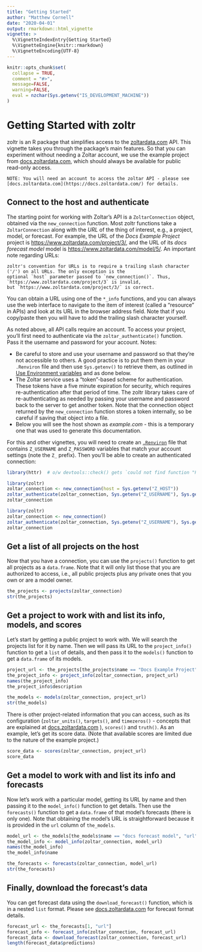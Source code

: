 ```yaml
---
title: "Getting Started"
author: "Matthew Cornell"
date: "2020-04-01"
output: rmarkdown::html_vignette
vignette: >
  %\VignetteIndexEntry{Getting Started}
  %\VignetteEngine{knitr::rmarkdown}
  %\VignetteEncoding{UTF-8}
---
```


```r
knitr::opts_chunk$set(
  collapse = TRUE,
  comment = "#>",
  message=FALSE, 
  warning=FALSE,
  eval = nzchar(Sys.getenv("IS_DEVELOPMENT_MACHINE"))
)
```


# Getting Started with zoltr

zoltr is an R package that simplifies access to the [zoltardata.com](https://www.zoltardata.com/) API. This vignette 
takes you through the package's main features. So that you can experiment without needing a Zoltar account, we use the
example project from [docs.zoltardata.com](https://docs.zoltardata.com/), which should always be available for public
read-only access.

    NOTE: You will need an account to access the zoltar API - please see
    [docs.zoltardata.com](https://docs.zoltardata.com/) for details.


## Connect to the host and authenticate

The starting point for working with Zoltar's API is a `ZoltarConnection` object, obtained via the `new_connection`
function. Most zoltr functions take a `ZoltarConnection` along with the _URL_ of the thing of interest, e.g., a
project, model, or forecast. For example, the URL of the _Docs Example Project_ project is
[https://www.zoltardata.com/project/3/](https://www.zoltardata.com/project/3/), and the URL of its _docs forecast model_
model is [https://www.zoltardata.com/model/5/](https://www.zoltardata.com/model/5/). An important note regarding URLs:

    zoltr's convention for URLs is to require a trailing slash character ('/') on all URLs. The only exception is the
    optional `host` parameter passed to `new_connection()`. Thus, `https://www.zoltardata.com/project/3` is invalid,
    but `https://www.zoltardata.com/project/3/` is correct.

You can obtain a URL using one of the `*_info` functions, and you can always use the web interface to navigate to the
item of interest (called a "resource" in APIs) and look at its URL in the browser address field. Note that if you
copy/paste then you will have to add the trailing slash character yourself.

As noted above, all API calls require an account. To access your project, you'll first need to authenticate via the
`zoltar_authenticate()` function. Pass it the username and password for your account. Notes:

- Be careful to store and use your username and password so that they're not accessible to others. A good practice is to
  put them them in your `.Renviron` file and then use `Sys.getenv()` to retrieve them, as outlined in
  [Use Environment variables](https://db.rstudio.com/best-practices/managing-credentials/#use-environment-variables) and
  as done below.
- The Zoltar service uses a "token"-based scheme for authentication. These tokens have a five minute expiration for
  security, which requires re-authentication after that period of time. The zoltr library takes care of 
  re-authenticating as needed by passing your username and password back to the server to get another token. Note that
  the connection object returned by the `new_connection` function stores a token internally, so be careful if saving
  that object into a file.
- Below you will see the host shown as _example.com_ - this is a temporary one that was used to generate this 
  documentation.

For this and other vignettes, you will need to create an [`.Renviron`](https://csgillespie.github.io/efficientR/3-3-r-startup.html#renviron)
file that contains `Z_USERNAME` and `Z_PASSWORD` variables that match your account settings (note the `Z_` prefix).
Then you'll be able to create an authenticated connection:

<!-- run but don't show. NB: will run only if above eval=TRUE -->
```r
library(httr)  # o/w devtools::check() gets `could not find function "POST"` error
```

<!-- run but don't show. NB: will run only if above eval=TRUE -->
```r
library(zoltr)
zoltar_connection <- new_connection(host = Sys.getenv("Z_HOST"))
zoltar_authenticate(zoltar_connection, Sys.getenv("Z_USERNAME"), Sys.getenv("Z_PASSWORD"))
zoltar_connection
```

<!-- show but don't run-->
```r
library(zoltr)
zoltar_connection <- new_connection()
zoltar_authenticate(zoltar_connection, Sys.getenv("Z_USERNAME"), Sys.getenv("Z_PASSWORD"))
zoltar_connection
```


## Get a list of all projects on the host

Now that you have a connection, you can use the `projects()` function to get all projects as a `data.frame`. Note that
it will only list those that you are authorized to access, i.e., all public projects plus any private ones that you
own or are a model owner.

```r
the_projects <- projects(zoltar_connection)
str(the_projects)
```


## Get a project to work with and list its info, models, and scores

Let's start by getting a public project to work with. We will search the projects list for it by name. Then we will pass
its URL to the `project_info()` function to get a `list` of details, and then pass it to the `models()` function to get
a `data.frame` of its models.

```r
project_url <- the_projects[the_projects$name == "Docs Example Project", "url"]
the_project_info <- project_info(zoltar_connection, project_url)
names(the_project_info)
the_project_info$description

the_models <- models(zoltar_connection, project_url)
str(the_models)
```

There is other project-related information that you can access, such as its configuration (`zoltar_units()`, 
`targets()`, and `timezeros()` - concepts that are explained at [docs.zoltardata.com](https://docs.zoltardata.com/) ),
`scores()` and `truth()`. As an example, let's get its score data. (Note that available scores are limited due to the
nature of the example project.)

```r
score_data <- scores(zoltar_connection, project_url)
score_data
```


## Get a model to work with and list its info and forecasts

Now let's work with a particular model, getting its URL by name and then passing it to the `model_info()` function to
get details. Then use the `forecasts()` function to get a `data.frame` of that model's forecasts (there is only one).
Note that obtaining the model's URL is straightforward because it is provided in the `url` column of `the_models`.

```r
model_url <- the_models[the_models$name == "docs forecast model", "url"]
the_model_info <- model_info(zoltar_connection, model_url)
names(the_model_info)
the_model_info$name

the_forecasts <- forecasts(zoltar_connection, model_url)
str(the_forecasts)
```


## Finally, download the forecast's data

You can get forecast data using the `download_forecast()` function, which is in a nested `list` format. Please see
[docs.zoltardata.com](https://docs.zoltardata.com/) for forecast format details.

```r
forecast_url <- the_forecasts[1, "url"]
forecast_info <- forecast_info(zoltar_connection, forecast_url)
forecast_data <- download_forecast(zoltar_connection, forecast_url)
length(forecast_data$predictions)
```
